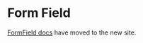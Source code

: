 
<Meta title="Components/Private/FormField" />

# Form Field

[FormField docs](https://atlantis.getjobber.com/components/FormField) have moved to the new site.
